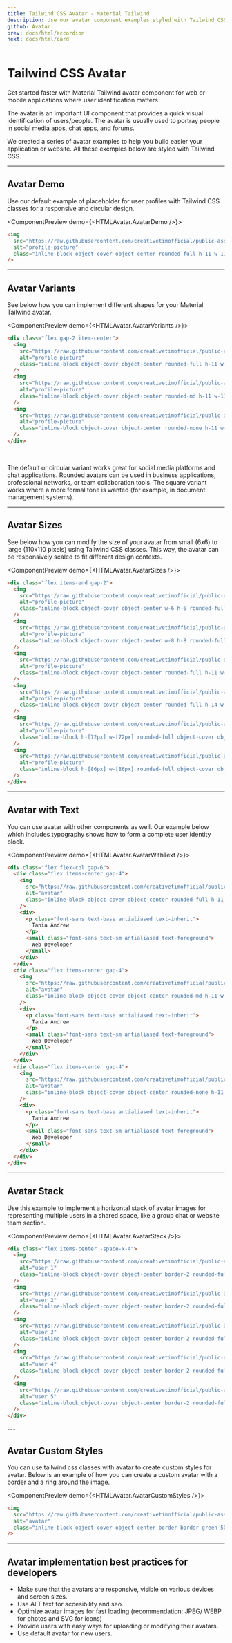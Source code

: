 ```yaml
---
title: Tailwind CSS Avatar - Material Tailwind
description: Use our avatar component examples styled with Tailwind CSS to add a quick visual identification of users or people.
github: Avatar
prev: docs/html/accordion
next: docs/html/card
---
```


# Tailwind CSS Avatar

Get started faster with Material Tailwind avatar component for web or mobile applications where user identification matters.

The avatar is an important UI component that provides a quick visual identification of users/people. The avatar is usually used to portray people in social media apps, chat apps, and forums.

We created a series of avatar examples to help you build easier your application or website. All these exemples below are styled with Tailwind CSS.

---

## Avatar Demo

Use our default example of placeholder for user profiles with Tailwind CSS classes for a responsive and circular design.

<ComponentPreview demo={<HTMLAvatar.AvatarDemo />}>
```html
<img
  src="https://raw.githubusercontent.com/creativetimofficial/public-assets/master/ct-assets/team-4.jpg"
  alt="profile-picture"
  class="inline-block object-cover object-center rounded-full h-11 w-11"
/>
```
</ComponentPreview>

---

## Avatar Variants

See below how you can implement different shapes for your Material Tailwind avatar.

<ComponentPreview demo={<HTMLAvatar.AvatarVariants />}>
```html
<div class="flex gap-2 item-center">
  <img
    src="https://raw.githubusercontent.com/creativetimofficial/public-assets/master/ct-assets/team-4.jpg"
    alt="profile-picture"
    class="inline-block object-cover object-center rounded-full h-11 w-11"
  />
  <img
    src="https://raw.githubusercontent.com/creativetimofficial/public-assets/master/ct-assets/team-4.jpg"
    alt="profile-picture"
    class="inline-block object-cover object-center rounded-md h-11 w-11"
  />
  <img
    src="https://raw.githubusercontent.com/creativetimofficial/public-assets/master/ct-assets/team-4.jpg"
    alt="profile-picture"
    class="inline-block object-cover object-center rounded-none h-11 w-11"
  />
</div>
```
</ComponentPreview>

<br />

The default or circular variant works great for social media platforms and chat applications. Rounded avatars can be used in business applications, professional networks, or team collaboration tools. The square variant works where a more formal tone is wanted (for example, in document management systems).

---

## Avatar Sizes

See below how you can modify the size of your avatar from small (6x6) to large (110x110 pixels) using Tailwind CSS classes. This way, the avatar can be responsively scaled to fit different design contexts.

<ComponentPreview demo={<HTMLAvatar.AvatarSizes />}>
```html
<div class="flex items-end gap-2">
  <img
    src="https://raw.githubusercontent.com/creativetimofficial/public-assets/master/ct-assets/team-4.jpg"
    alt="profile-picture"
    class="inline-block object-cover object-center w-6 h-6 rounded-full"
  />
  <img
    src="https://raw.githubusercontent.com/creativetimofficial/public-assets/master/ct-assets/team-4.jpg"
    alt="profile-picture"
    class="inline-block object-cover object-center w-8 h-8 rounded-full"
  />
  <img
    src="https://raw.githubusercontent.com/creativetimofficial/public-assets/master/ct-assets/team-4.jpg"
    alt="profile-picture"
    class="inline-block object-cover object-center rounded-full h-11 w-11"
  />
  <img
    src="https://raw.githubusercontent.com/creativetimofficial/public-assets/master/ct-assets/team-4.jpg"
    alt="profile-picture"
    class="inline-block object-cover object-center rounded-full h-14 w-14"
  />
  <img
    src="https://raw.githubusercontent.com/creativetimofficial/public-assets/master/ct-assets/team-4.jpg"
    alt="profile-picture"
    class="inline-block h-[72px] w-[72px] rounded-full object-cover object-center"
  />
  <img
    src="https://raw.githubusercontent.com/creativetimofficial/public-assets/master/ct-assets/team-4.jpg"
    alt="profile-picture"
    class="inline-block h-[86px] w-[86px] rounded-full object-cover object-center"
  />
</div>
```
</ComponentPreview>

---

## Avatar with Text

You can use avatar with other components as well. Our example below which includes typography shows how to form a complete user identity block.

<ComponentPreview demo={<HTMLAvatar.AvatarWithText />}>
```html
<div class="flex flex-col gap-6">
  <div class="flex items-center gap-4">
    <img
      src="https://raw.githubusercontent.com/creativetimofficial/public-assets/master/ct-assets/team-4.jpg"
      alt="avatar"
      class="inline-block object-cover object-center rounded-full h-11 w-11"
    />
    <div>
      <p class="font-sans text-base antialiased text-inherit">
        Tania Andrew
      </p>
      <small class="font-sans text-sm antialiased text-foreground">
        Web Developer
      </small>
    </div>
  </div>
  <div class="flex items-center gap-4">
    <img
      src="https://raw.githubusercontent.com/creativetimofficial/public-assets/master/ct-assets/team-4.jpg"
      alt="avatar"
      class="inline-block object-cover object-center rounded-md h-11 w-11"
    />
    <div>
      <p class="font-sans text-base antialiased text-inherit">
        Tania Andrew
      </p>
      <small class="font-sans text-sm antialiased text-foreground">
        Web Developer
      </small>
    </div>
  </div>
  <div class="flex items-center gap-4">
    <img
      src="https://raw.githubusercontent.com/creativetimofficial/public-assets/master/ct-assets/team-4.jpg"
      alt="avatar"
      class="inline-block object-cover object-center rounded-none h-11 w-11"
    />
    <div>
      <p class="font-sans text-base antialiased text-inherit">
        Tania Andrew
      </p>
      <small class="font-sans text-sm antialiased text-foreground">
        Web Developer
      </small>
    </div>
  </div>
</div>
```
</ComponentPreview>

---

## Avatar Stack

Use this example to implement a horizontal stack of avatar images for representing multiple users in a shared space, like a group chat or website team section.

<ComponentPreview demo={<HTMLAvatar.AvatarStack />}>
```html
<div class="flex items-center -space-x-4">
  <img
    src="https://raw.githubusercontent.com/creativetimofficial/public-assets/master/ct-assets/team-4.jpg"
    alt="user 1"
    class="inline-block object-cover object-center border-2 rounded-full h-11 w-11 border-secondary hover:z-10 focus:z-10"
  />
  <img
    src="https://raw.githubusercontent.com/creativetimofficial/public-assets/master/ct-assets/team-4.jpg"
    alt="user 2"
    class="inline-block object-cover object-center border-2 rounded-full h-11 w-11 border-secondary hover:z-10 focus:z-10"
  />
  <img
    src="https://raw.githubusercontent.com/creativetimofficial/public-assets/master/ct-assets/team-4.jpg"
    alt="user 3"
    class="inline-block object-cover object-center border-2 rounded-full h-11 w-11 border-secondary hover:z-10 focus:z-10"
  />
  <img
    src="https://raw.githubusercontent.com/creativetimofficial/public-assets/master/ct-assets/team-4.jpg"
    alt="user 4"
    class="inline-block object-cover object-center border-2 rounded-full h-11 w-11 border-secondary hover:z-10 focus:z-10"
  />
  <img
    src="https://raw.githubusercontent.com/creativetimofficial/public-assets/master/ct-assets/team-4.jpg"
    alt="user 5"
    class="inline-block object-cover object-center border-2 rounded-full h-11 w-11 border-secondary hover:z-10 focus:z-10"
  />
</div>
```
</ComponentPreview>
---

## Avatar Custom Styles

You can use tailwind css classes with avatar to create custom styles for avatar. Below is an example of how you can create a custom avatar with a border and a ring around the image.

<ComponentPreview demo={<HTMLAvatar.AvatarCustomStyles />}>
```html
<img
  src="https://raw.githubusercontent.com/creativetimofficial/public-assets/master/ct-assets/team-4.jpg"
  alt="avatar"
  class="inline-block object-cover object-center border border-green-500 rounded-full h-14 w-14 ring-4 ring-green-500/20"
/>
```
</ComponentPreview>

---

## Avatar implementation best practices for developers

- Make sure that the avatars are responsive, visible on various devices and screen sizes.
- Use ALT text for accesibility and seo.
- Optimize avatar images for fast loading (recommendation: JPEG/ WEBP for photos and SVG for icons)
- Provide users with easy ways for uploading or modifying their avatars.
- Use default avatar for new users.